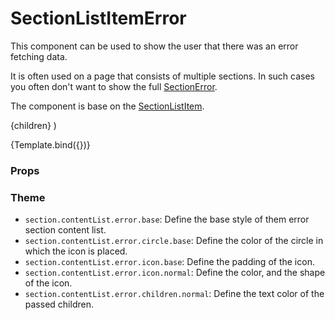 
<Meta
  title="Components/Section/SectionContentListError"
  component={SectionContentListError}
/>

# SectionListItemError

This component can be used to show the user that there was an error fetching data.

It is often used on a page that consists of multiple sections. In such cases you often don't want to show the full [SectionError](/docs/components-section-sectionerror--default-story).

The component is base on the [SectionListItem](/docs/components-section-sectionlistitem--default-story).

  <SectionContentListError>{children}</SectionContentListError>
)

<Canvas>
  <Story
    name="Default"
    args={{ children: 'Failed to fetch users from the server.' }}
  >
    {Template.bind({})}
  </Story>
</Canvas>

### Props

<ArgsTable story="Default" />

### Theme

- `section.contentList.error.base`: Define the base style of them error section content list.
- `section.contentList.error.circle.base`: Define the color of the circle in which the icon is placed.
- `section.contentList.error.icon.base`: Define the padding of the icon.
- `section.contentList.error.icon.normal`: Define the color, and the shape of the icon.
- `section.contentList.error.children.normal`: Define the text color of the passed children.
